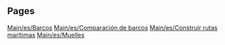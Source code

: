 
== Pages ==
[[Main/es/Barcos]]
[[Main/es/Comparación de barcos]]
[[Main/es/Construir rutas marítimas]]
[[Main/es/Muelles]]
